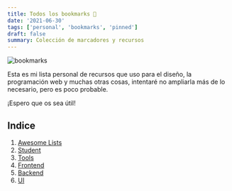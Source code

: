 ```yaml
---
title: Todos los bookmarks 🔖
date: '2021-06-30'
tags: ['personal', 'bookmarks', 'pinned']
draft: false
summary: Colección de marcadores y recursos
---
```


<div className="flex justify-center">
  <Image alt="bookmarks" src="/static/blog/bookmarks/bookmark.jpg" width={768} height={476} />
</div>

<section>

Esta es mi lista personal de recursos que uso para el diseño, la programación web y muchas otras cosas, intentaré no ampliarla más de lo necesario, pero es poco probable.

¡Espero que os sea útil!

## Indice

1. [Awesome Lists](/blog/bookmarks/awesome)
2. [Student](/blog/bookmarks/student)
3. [Tools](/blog/bookmarks/tools)
4. [Frontend](/blog/bookmarks/frontend)
5. [Backend](/blog/bookmarks/backend)
6. [UI](/blog/bookmarks/ui)

</section>
